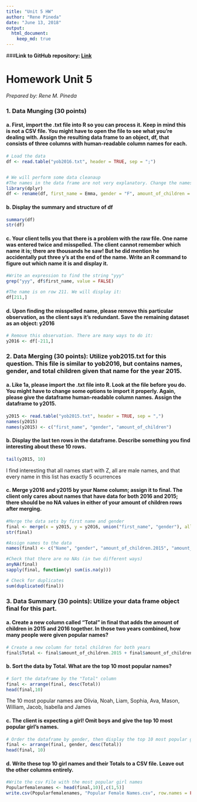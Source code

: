 ```yaml
---
title: "Unit 5 HW"
author: "Rene Pineda"
date: "June 13, 2018"
output:
  html_document:
    keep_md: true
---
```

###**Link to GitHub repository: [Link](https://github.com/renempineda/Unit-6-HW)**

# Homework Unit 5

*Prepared by: Rene M. Pineda*

### 1.	Data Munging (30 points)
#### a.	First, import the .txt file into R so you can process it.  Keep in mind this is not a CSV file.  You might have to open the file to see what you’re dealing with.  Assign the resulting data frame to an object, df, that consists of three columns with human-readable column names for each.

```r
# Load the data
df <- read.table("yob2016.txt", header = TRUE, sep = ";")


# We will perform some data cleanaup
#The names in the data frame are not very explanatory. Change the names of the variables:
library(dplyr)
df <- rename(df, first_name = Emma, gender = "F", amount_of_children = X19414)
```

#### b.	Display the summary and structure of df
```r
summary(df)
str(df)
```

#### c.	Your client tells you that there is a problem with the raw file.  One name was entered twice and misspelled.  The client cannot remember which name it is; there are thousands he saw! But he did mention he accidentally put three y’s at the end of the name.  Write an R command to figure out which name it is and display it.
```r
#Write an expression to find the string "yyy"
grep("yyy", df$first_name, value = FALSE)

#The name is on row 211. We will display it:
df[211,]
```

#### d.	Upon finding the misspelled name, please remove this particular observation, as the client says it’s redundant.  Save the remaining dataset as an object: y2016 
```r
# Remove this observation. There are many ways to do it:
y2016 <- df[-211,]
```
### 2.	Data Merging (30 points): Utilize yob2015.txt for this question.  This file is similar to yob2016, but contains names, gender, and total children given that name for the year 2015.
#### a.	Like 1a, please import the .txt file into R.  Look at the file before you do.  You might have to change some options to import it properly.  Again, please give the dataframe human-readable column names.  Assign the dataframe to y2015.  
```r
y2015 <- read.table("yob2015.txt", header = TRUE, sep = ",")
names(y2015)
names(y2015) <- c("first_name", "gender", "amount_of_children")
```

#### b.	Display the last ten rows in the dataframe.  Describe something you find interesting about these 10 rows.
```r
tail(y2015, 10)
```
I find interesting that all names start with Z, all are male names, and that every name in this list has exactly 5 ocurrences

#### c.	Merge y2016 and y2015 by your Name column; assign it to final.  The client only cares about names that have data for both 2016 and 2015; there should be no NA values in either of your amount of children rows after merging.
```r
#Merge the data sets by first name and gender
final <- merge(x = y2015, y = y2016, union("first_name", "gender"), all = FALSE)
str(final)

#Assign names to the data
names(final) <- c("Name", "gender", "amount_of_children.2015", "amount_of_children.2016")

#Check that there are no NAs (in two different ways)
anyNA(final)
sapply(final, function(y) sum(is.na(y)))

# Check for duplicates
sum(duplicated(final))
```
### 3.	Data Summary (30 points): Utilize your data frame object final for this part.

#### a.	Create a new column called “Total” in final that adds the amount of children in 2015 and 2016 together.  In those two years combined, how many people were given popular names?
```r
# Create a new column for total children for both years
final$Total <- final$amount_of_children.2015 + final$amount_of_children.2016
```

#### b.	Sort the data by Total.  What are the top 10 most popular names?
```r
# Sort the dataframe by the "Total" column
final <- arrange(final, desc(Total))
head(final,10)
```
The 10 most popular names are Olivia, Noah, Liam, Sophia, Ava, Mason, William, Jacob, Isabella and James

#### c.	The client is expecting a girl!  Omit boys and give the top 10 most popular girl’s names.
```r
# Order the dataframe by gender, then display the top 10 most popular girl's names
final <- arrange(final, gender, desc(Total))
head(final, 10)
```

#### d.	Write these top 10 girl names and their Totals to a CSV file.  Leave out the other columns entirely.
```r
#Write the csv File with the most popular girl names
Popularfemalenames <- head(final,10)[,c(1,5)]
write.csv(Popularfemalenames, "Popular Female Names.csv", row.names = FALSE)
```

